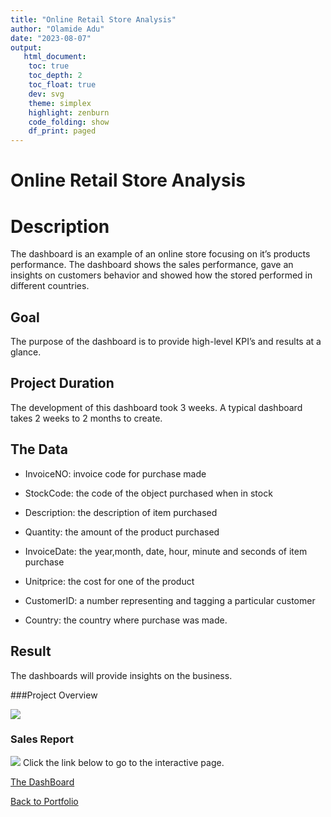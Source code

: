 ```yaml
---
title: "Online Retail Store Analysis"
author: "Olamide Adu"
date: "2023-08-07"
output:
   html_document:
    toc: true
    toc_depth: 2
    toc_float: true
    dev: svg
    theme: simplex
    highlight: zenburn
    code_folding: show
    df_print: paged
---
```


# Online Retail Store Analysis

# Description
The dashboard is an example of an online store focusing on it's products performance. The dashboard shows the sales performance, gave an insights on customers behavior and showed how the stored performed in different countries.

## Goal
The purpose of the dashboard is to provide high-level KPI's and results at a glance.

## Project Duration
The development of this dashboard took 3 weeks. A typical dashboard takes 2 weeks to 2 months to create.

## The Data

-   InvoiceNO: invoice code for purchase made

-   StockCode: the code of the object purchased when in stock

-   Description: the description of item purchased

-   Quantity: the amount of the product purchased

-   InvoiceDate: the year,month, date, hour, minute and seconds of item purchase

-   Unitprice: the cost for one of the product

-   CustomerID: a number representing and tagging a particular customer

-   Country: the country where purchase was made.

## Result
The dashboards will provide insights on the business.

###Project Overview


![](~/Documents/Data Science/Personal Project/online_retail_store_project/Dashboard.png)

### Sales Report


![](~/Documents/Data Science/Personal Project/online_retail_store_project/Sales.png)
Click the link below to go to the interactive page.

[The DashBoard]("https://app.powerbi.com/view?r=eyJrIjoiZWVlZDUxYzgtNTcwMC00MDEyLWExMTUtM2E2YWIwZDEwMzRmIiwidCI6ImEzYjVmMDcxLTBlNDktNDdhMC1hNDBlLTliN2M5YzRkNjQ3ZSIsImMiOjh9" )


[Back to Portfolio](https://olamideadu.com)
